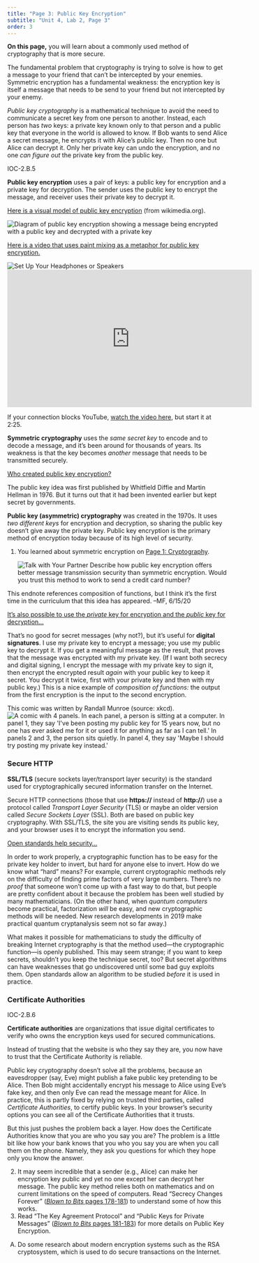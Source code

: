 ```yaml
---
title: "Page 3: Public Key Encryption"
subtitle: "Unit 4, Lab 2, Page 3"
order: 3
---
```


::: learn
<p><strong>On this page,</strong> you will learn about a commonly used
method of cryptography that is more secure.</p>
:::

<p>The fundamental problem that cryptography is trying to solve is how
to get a message to your friend that can't be intercepted by your
enemies. Symmetric encryption has a fundamental weakness: the encryption
key is itself a message that needs to be send to your friend but not
intercepted by your enemy.</p>

<p><em>Public key cryptography</em> is a mathematical technique to avoid
the need to communicate a secret key from one person to another.
Instead, each person has <em>two</em> keys: a private key known only to
that person and a public key that everyone in the world is allowed to
know. If Bob wants to send Alice a secret message, he encrypts it with
Alice's public key. Then no one but Alice can decrypt it. Only her
private key can undo the encryption, and no one <em>can figure out</em>
the private key from the public key.</p>

::: vocabFullWidth
::: ap-standard
IOC-2.B.5
:::

<p><strong>Public key encryption</strong> uses a pair of keys: a public
key for encryption and a private key for decryption. The sender uses the
public key to encrypt the message, and receiver uses their private key
to decrypt it.</p>
:::

::: endnote


<p><a href="#hint-model" data-bs-toggle="collapse" title="Here is a visual model of public key encryption (from wikimedia.org).">Here
is a visual model of public key encryption</a> (from wikimedia.org).</p>

::: {#hint-model .collapse}
<img src="/img/3-lists/525px-Public_key_encryption.png" title="Diagram of public key encryption showing a message being encrypted with a public key and decrypted with a private key" alt="Diagram of public key encryption showing a message being encrypted with a public key and decrypted with a private key" class="ms-4 noshadow" border="0"/>
:::

<p><a href="#hint-paint" data-bs-toggle="collapse" title="Here is a video that uses paint mixing as a metaphor for public key encryption.">Here
is a video that uses paint mixing as a metaphor for public key
encryption.</a></p>

::: {#hint-paint .collapse}
<img src="/img/icons/headphones-mini.png" title="Set Up Your Headphones or Speakers" alt="Set Up Your Headphones or Speakers" class="float-end"/>
<iframe width="560" height="315" src="https://www.youtube.com/embed/YEBfamv-_do?start=145&rel=0" frameborder="0" allowfullscreen class="ms-4"></iframe>

<p>If your connection blocks YouTube,
<a href="http://scratch.mit.edu/discuss/youtube/YEBfamv-_do" target="_blank" title="Public key cryptography - Diffie-Hellman Key Exchange">watch
the video here</a>, but start it at 2:25.</p>
:::
:::

::: takeNote
<p><strong>Symmetric cryptography</strong> uses the <em>same secret
key</em> to encode and to decode a message, and it's been around for
thousands of years. Its weakness is that the key becomes
<em>another</em> message that needs to be transmitted securely.</p>

::: sidenote
<p><a href="#hint-invented" data-bs-toggle="collapse" title="Who invented public key encryption?">Who
created public key encryption?</a></p>

::: {#hint-invented .collapse}
The public key idea was first published by Whitfield Diffie and Martin
Hellman in 1976. But it turns out that it had been invented earlier but
kept secret by governments.
:::
:::

<p><strong>Public key (asymmetric) cryptography</strong> was created in
the 1970s. It uses <em>two different keys</em> for encryption and
decryption, so sharing the public key doesn't give away the private key.
Public key encryption is the primary method of encryption today because
of its high level of security.</p>
:::

::: forYouToDo
<ol>

<li>

::: sidenote
You learned about symmetric encryption on
<a href="/unit-4/lab-2/1-cryptography.html" title="Page 1: Cryptography" >Page
1: Cryptography</a>.
:::

<img src="/img/icons/talk-with-your-partner.png" title="Talk with Your Partner" alt="Talk with Your Partner" class="inline"/>
Describe how public key encryption offers better message transmission
security than symmetric encryption. Would you trust this method to work
to send a credit card number?

</li>

</ol>
:::

::: todo
This endnote references composition of functions, but I think it's the
first time in the curriculum that this idea has appeared. --MF, 6/15/20
:::

::: endnote
<a href="#hint-digital-signatures" data-bs-toggle="collapse" title="It's also possible to use the private key for encryption and the public key for decryption...">It's
also possible to use the <em>private</em> key for encryption and the
<em>public</em> key for decryption...</a>

::: {#hint-digital-signatures .collapse}
<p>That's no good for secret messages (why not?), but it's useful for
<strong>digital signatures</strong>. I use my private key to encrypt a
message; you use my public key to decrypt it. If you get a meaningful
message as the result, that proves that the message was encrypted with
my private key. (If I want both secrecy and digital signing, I encrypt
the message with my private key to sign it, then encrypt the encrypted
result <em>again</em> with your public key to keep it secret. You
decrypt it twice, first with your private key and then with my public
key.) This is a nice example of <em>composition of functions:</em> the
output from the first encryption is the input to the second
encryption.</p>
:::
:::

::: endnote
This comic was written by Randall Munroe (source: xkcd).<br />
<img src="http://imgs.xkcd.com/comics/public_key.png" title="I guess I should be signing stuff, but I&apos;ve never been sure what to sign. Maybe if I post my private key, I can crowdsource my decisions about what to sign." alt="A comic with 4 panels. In each panel, a person is sitting at a computer. In panel 1, they say &apos;I&apos;ve been posting my public key for 15 years now, but no one has ever asked me for it or used it for anything as far as I can tell.&apos; In panels 2 and 3, the person sits quietly. In panel 4, they say &apos;Maybe I should try posting my private key instead.&apos;" class="ms-4"/>
:::

<h3>Secure HTTP</h3>

::: vocabBig
<p><strong>SSL/TLS</strong> (secure sockets layer/transport layer
security) is the standard used for cryptographically secured information
transfer on the Internet.</p>
:::

<p>Secure HTTP connections (those that use <strong>https://</strong>
instead of <strong>http://</strong>) use a protocol called <em>Transport
Layer Security</em> (TLS) or maybe an older version called <em>Secure
Sockets Layer</em> (SSL). Both are based on public key cryptography.
With SSL/TLS, the site you are visiting sends its public key, and your
browser uses it to encrypt the information you send.</p>

```{=html}
<!--<div class="todo">
<div class="sidenote">If your connection blocks YouTube, <a href="http://scratch.mit.edu/discuss/youtube/kBXQZMmiA4s" target="_blank" title="The Internet: HTTP & HTML">watch the video here</a>, but start it at 4:40. </div>
<img class="float-end" src="/img/icons/headphones-mini.png" alt="Set Up Your Headphones or Speakers" title="Set Up Your Headphones or Speakers" />
<iframe width="560" height="315" src="https://www.youtube.com/embed/kBXQZMmiA4s?start=280&rel=0" frameborder="0" allowfullscreen class="ms-4"></iframe>
</div>-->
```
::: endnote
<a href="#hint-open-standards" data-bs-toggle="collapse" title="Open Standards Help Security">Open
standards help security...</a>

::: {#hint-open-standards .collapse}
<p>In order to work properly, a cryptographic function has to be easy
for the private key holder to invert, but hard for anyone else to
invert. How do we know what "hard" means? For example, current
cryptographic methods rely on the difficulty of finding prime factors of
very large numbers. There's no <em>proof</em> that someone won't come up
with a fast way to do that, but people are pretty confident about it
because the problem has been well studied by many mathematicians. (On
the other hand, when <em>quantum computers</em> become practical,
factorization <em>will</em> be easy, and new cryptographic methods will
be needed. New research developments in 2019 make practical quantum
cryptanalysis seem not so far away.)</p>

<p>What makes it possible for mathematicians to study the difficulty of
breaking Internet cryptography is that the method used---the
cryptographic function---is openly published. This may seem strange; if
you want to keep secrets, shouldn't you keep the technique secret, too?
But secret algorithms can have weaknesses that go undiscovered until
some bad guy exploits them. Open standards allow an algorithm to be
studied <em>before</em> it is used in practice.</p>
:::
:::

<h3>Certificate Authorities</h3>

::: vocabBig
::: ap-standard
IOC-2.B.6
:::

<p><strong>Certificate authorities</strong> are organizations that issue
digital certificates to verify who owns the encryption keys used for
secured communications.</p>

<p>Instead of trusting that the website is who they say they are, you
now have to trust that the Certificate Authority is reliable.</p>
:::

<p>Public key cryptography doesn't solve all the problems, because an
eavesdropper (say, Eve) might publish a fake public key pretending to be
Alice. Then Bob might accidentally encrypt his message to Alice using
Eve's fake key, and then only Eve can read the message meant for Alice.
In practice, this is partly fixed by relying on trusted third parties,
called <em>Certificate Authorities</em>, to certify public keys. In your
browser's security options you can see all of the Certificate
Authorities that it trusts.</p>

::: endnote
But this just pushes the problem back a layer. How does the Certificate
Authorities know that you are who you say you are? The problem is a
little bit like how your bank knows that you who you say you are when
you call them on the phone. Namely, they ask you questions for which
they hope only you know the answer.
:::

::: ifTime
<ol start="2">

<li>It may seem incredible that a sender (e.g., Alice) can make her
encryption key public and yet no one except her can decrypt her message.
The public key method relies both on mathematics and on current
limitations on the speed of computers. Read "Secrecy Changes Forever"
(<a href="http://www.bitsbook.com/wp-content/uploads/2008/12/B2B_3.pdf#page=196" target="_blank" title="Blown to Bits: Secrecy Changes Forever"><em>Blown
to Bits</em> pages 178-181</a>) to understand some of how this
works.</li>

<li>Read "The Key Agreement Protocol" and "Public Keys for Private
Messages"
(<a href="http://www.bitsbook.com/wp-content/uploads/2008/12/B2B_3.pdf#page=199" target="_blank" title="Blown to Bits: The Key Agreement Protocol"><em>Blown
to Bits</em> pages 181-183</a>) for more details on Public Key
Encryption.</li>

</ol>
:::

::: takeItFurther
<ol type="A">

<li>Do some research about modern encryption systems such as the RSA
cryptosystem, which is used to do secure transactions on the
Internet.</li>

</ol>
:::
